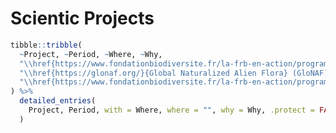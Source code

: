 # Scientic Projects

```r
tibble::tribble(
  ~Project, ~Period, ~Where, ~Why,
  "\\href{https://www.fondationbiodiversite.fr/la-frb-en-action/programmes-et-projets/le-cesab/free/}{\\textit{F}unctional \\textit{R}arity in \\textit{E}cology and \\textit{E}volution group} (FREE)", "2017-\\textbf{now}", "CESAB (French Biodiversity Synthesis Centre)", "Core member of the group as the developer of the \\texttt{funrar} package that computes functional rarity indices. Author of several core papers for the group. Led 3 papers attached to the work of the group.",
  "\\href{https://glonaf.org/}{Global Naturalized Alien Flora} (GloNAF)", "2021-\\textbf{now}", "GloNAF", "Contributor to the regular meetings. Currently leading one article for the group.",
  "\\href{https://www.fondationbiodiversite.fr/la-frb-en-action/programmes-et-projets/le-cesab/impacts/}{IMPACTS group}", "2022-\\textbf{now}", "CESAB", "Scientific Contributor to the group. Co-head of data management for the group. First meeting November 2022."
) %>% 
  detailed_entries(
    Project, Period, with = Where, where = "", why = Why, .protect = FALSE
  )
```
